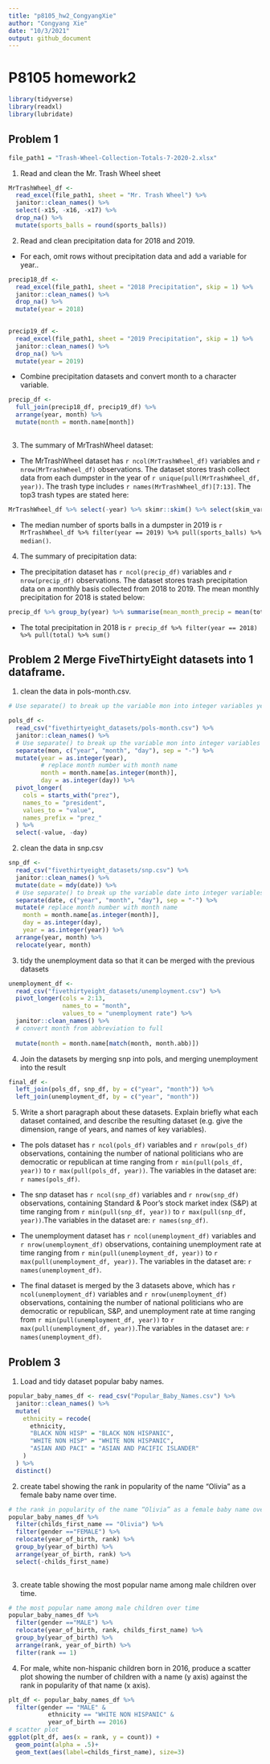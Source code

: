 ```yaml
---
title: "p8105_hw2_CongyangXie"
author: "Congyang Xie"
date: "10/3/2021"
output: github_document
---
```

# P8105 homework2
```r
library(tidyverse)
library(readxl)
library(lubridate)
```
## Problem 1
```r
file_path1 = "Trash-Wheel-Collection-Totals-7-2020-2.xlsx"
```

1. Read and clean the Mr. Trash Wheel sheet
```r
MrTrashWheel_df <-
  read_excel(file_path1, sheet = "Mr. Trash Wheel") %>%
  janitor::clean_names() %>%
  select(-x15, -x16, -x17) %>%
  drop_na() %>%
  mutate(sports_balls = round(sports_balls))


```
2. Read and clean precipitation data for 2018 and 2019.
  + For each, omit rows without precipitation data and add a variable for year..
```r
precip18_df <- 
  read_excel(file_path1, sheet = "2018 Precipitation", skip = 1) %>%
  janitor::clean_names() %>%
  drop_na() %>%
  mutate(year = 2018) 
  

precip19_df <- 
  read_excel(file_path1, sheet = "2019 Precipitation", skip = 1) %>%
  janitor::clean_names() %>%
  drop_na() %>%
  mutate(year = 2019)
```
  + Combine precipitation datasets and convert month to a character variable.
```r
precip_df <- 
  full_join(precip18_df, precip19_df) %>%
  arrange(year, month) %>%
  mutate(month = month.name[month]) 
  
```
  
3. The summary of MrTrashWheel dataset:  
  + The MrTrashWheel dataset has `r ncol(MrTrashWheel_df)` variables and `r nrow(MrTrashWheel_df)` observations. The dataset stores trash collect data from each dumpster in the year of `r unique(pull(MrTrashWheel_df, year))`. The trash type includes `r names(MrTrashWheel_df)[7:13]`. The top3 trash types are stated here:
```r
MrTrashWheel_df %>% select(-year) %>% skimr::skim() %>% select(skim_variable, numeric.mean) %>% top_n(3) %>% arrange(desc(numeric.mean))

```
  + The median number of sports balls in a dumpster in 2019 is `r MrTrashWheel_df %>% filter(year == 2019) %>% pull(sports_balls) %>% median()`.

4. The summary of precipitation data:

  + The precipitation dataset has `r ncol(precip_df)` variables and `r nrow(precip_df)` observations. The dataset stores trash precipitation data on a monthly basis collected from 2018 to 2019. The mean monthly precipitation for 2018 is stated below:

```r
precip_df %>% group_by(year) %>% summarise(mean_month_precip = mean(total))

``` 

  + The total precipitation in 2018 is `r precip_df %>% filter(year == 2018) %>% pull(total) %>% sum()`
  

## Problem 2 Merge FiveThirtyEight datasets into 1 dataframe.

1. clean the data in pols-month.csv.

```r
# Use separate() to break up the variable mon into integer variables year, month, and day; replace month number with month name; create a president variable taking values gop and dem, and remove prez_dem and prez_gop; and remove the day variable.

pols_df <-
  read_csv("fivethirtyeight_datasets/pols-month.csv") %>%
  janitor::clean_names() %>%
  # Use separate() to break up the variable mon into integer variables year, month, and day
  separate(mon, c("year", "month", "day"), sep = "-") %>%
  mutate(year = as.integer(year),
         # replace month number with month name
         month = month.name[as.integer(month)],
         day = as.integer(day)) %>%
  pivot_longer(
    cols = starts_with("prez"),
    names_to = "president",
    values_to = "value",
    names_prefix = "prez_"
  ) %>%
  select(-value, -day)

```
2. clean the data in snp.csv

```r
snp_df <-
  read_csv("fivethirtyeight_datasets/snp.csv") %>%
  janitor::clean_names() %>%
  mutate(date = mdy(date)) %>%
  # Use separate() to break up the variable date into integer variables year, month, and day
  separate(date, c("year", "month", "day"), sep = "-") %>%
  mutate(# replace month number with month name
    month = month.name[as.integer(month)],
    day = as.integer(day),
    year = as.integer(year)) %>%
  arrange(year, month) %>%
  relocate(year, month)
```


3. tidy the unemployment data so that it can be merged with the previous datasets
```r
unemployment_df <-
  read_csv("fivethirtyeight_datasets/unemployment.csv") %>%
  pivot_longer(cols = 2:13,
               names_to = "month",
               values_to = "unemployment rate") %>%
  janitor::clean_names() %>%
  # convert month from abbreviation to full
  
  mutate(month = month.name[match(month, month.abb)])
```
4. Join the datasets by merging snp into pols, and merging unemployment into the result
```r
final_df <- 
  left_join(pols_df, snp_df, by = c("year", "month")) %>%
  left_join(unemployment_df, by = c("year", "month"))
```

5. Write a short paragraph about these datasets. Explain briefly what each dataset contained, and describe the resulting dataset (e.g. give the dimension, range of years, and names of key variables).

  + The pols dataset has `r ncol(pols_df)` variables and `r nrow(pols_df)` observations, containing the number of national politicians who are democratic or republican at time ranging from `r min(pull(pols_df, year))` to `r max(pull(pols_df, year))`. The variables in the dataset are:  `r names(pols_df)`.

  + The snp dataset has `r ncol(snp_df)` variables and `r nrow(snp_df)` observations, containing Standard & Poor’s stock market index (S&P) at time  ranging from `r min(pull(snp_df, year))` to `r max(pull(snp_df, year))`.The variables in the dataset are:  `r names(snp_df)`. 

  + The unemployment dataset has `r ncol(unemployment_df)` variables and `r nrow(unemployment_df)` observations, containing unemployment rate at time ranging from `r min(pull(unemployment_df, year))` to `r max(pull(unemployment_df, year))`. The variables in the dataset are:  `r names(unemployment_df)`.
  
  + The final dataset is merged by the 3 datasets above, which has `r ncol(unemployment_df)` variables and `r nrow(unemployment_df)` observations, containing the number of national politicians who are democratic or republican, S&P, and unemployment rate at time ranging from `r min(pull(unemployment_df, year))` to `r max(pull(unemployment_df, year))`.The variables in the dataset are:  `r names(unemployment_df)`.


## Problem 3

1. Load and tidy dataset popular baby names.
```r
popular_baby_names_df <- read_csv("Popular_Baby_Names.csv") %>%
  janitor::clean_names() %>%
  mutate(
    ethnicity = recode(
      ethnicity,
      "BLACK NON HISP" = "BLACK NON HISPANIC",
      "WHITE NON HISP" = "WHITE NON HISPANIC",
      "ASIAN AND PACI" = "ASIAN AND PACIFIC ISLANDER"
    )
  ) %>%
  distinct()
```

2. create tabel showing the rank in popularity of the name “Olivia” as a female baby name over time.
```r
# the rank in popularity of the name “Olivia” as a female baby name over time
popular_baby_names_df %>%
  filter(childs_first_name == "Olivia") %>%
  filter(gender =="FEMALE") %>%
  relocate(year_of_birth, rank) %>%
  group_by(year_of_birth) %>%
  arrange(year_of_birth, rank) %>%
  select(-childs_first_name)
  
```
3. create table showing the most popular name among male children over time.

```r
# the most popular name among male children over time
popular_baby_names_df %>%
  filter(gender =="MALE") %>%
  relocate(year_of_birth, rank, childs_first_name) %>%
  group_by(year_of_birth) %>%
  arrange(rank, year_of_birth) %>%
  filter(rank == 1)

```

4. For male, white non-hispanic children born in 2016, produce a scatter plot showing the number of children with a name (y axis) against the rank in popularity of that name (x axis).

```r
plt_df <- popular_baby_names_df %>%
  filter(gender == "MALE" &
           ethnicity == "WHITE NON HISPANIC" &
           year_of_birth == 2016) 
# scatter plot
ggplot(plt_df, aes(x = rank, y = count)) +
  geom_point(alpha = .5)+
  geom_text(aes(label=childs_first_name), size=3)
```

